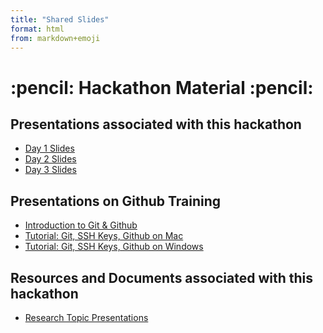 ```yaml
---
title: "Shared Slides"
format: html
from: markdown+emoji
---
```


# :pencil: Hackathon Material :pencil:

## Presentations associated with this hackathon

- [Day 1 Slides](https://mrc-ide.github.io/cema-mrc-hackathon/slides/intro_slides.html)
- [Day 2 Slides](https://mrc-ide.github.io/cema-mrc-hackathon/slides/day2_slides.html)
- [Day 3 Slides](https://mrc-ide.github.io/cema-mrc-hackathon/slides/day3_slides.html)

## Presentations on Github Training

- [Introduction to Git & Github](https://mrc-ide.github.io/cema-mrc-hackathon/slides/git_intro_slides.html)
- [Tutorial: Git, SSH Keys, Github on Mac](https://mrc-ide.github.io/cema-mrc-hackathon/slides/git_install_mac.html)
- [Tutorial: Git, SSH Keys, Github on Windows](https://mrc-ide.github.io/cema-mrc-hackathon/slides/git_install_windows.html)

## Resources and Documents associated with this hackathon

- [Research Topic Presentations](https://docs.google.com/document/d/e/2PACX-1vSCnA6v5e8kXdZIIJuxiwvFIYElBKH0tNczezd-GJnR40tIc0B3XVPQrTmqIUw7P1ApT941ku0QnJDW/pub)
